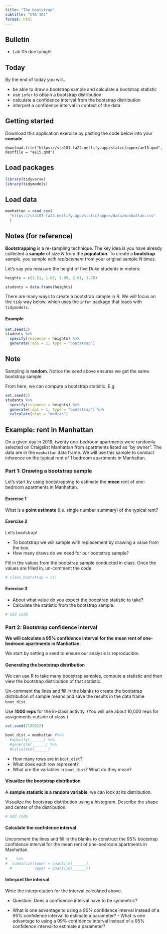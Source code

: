 ```yaml
---
title: "The bootstrap"
subtitle: "STA 101"
format: html
---
```


## Bulletin

- Lab 05 due tonight

## Today

By the end of today you will...

- be able to draw a bootstrap sample and calculate a bootstrap statistic 
- use `infer` to obtain a bootstrap distribution 
- calculate a confidence interval from the bootstrap distribution
- interpret a confidence interval in context of the data 

## Getting started

Download this application exercise by pasting the code below into your **console**

```
download.file("https://sta101-fa22.netlify.app/static/appex/ae15.qmd",
destfile = "ae15.qmd")
```

## Load packages

```r
library(tidyverse)
library(tidymodels)
```

## Load data

```r
manhattan = read_csv(
  "https://sta101-fa22.netlify.app/static/appex/data/manhattan.csv"
  )
```

## Notes (for reference)

**Bootstrapping** is a re-sampling technique. The key idea is you have already collected a **sample** of size $N$ from the **population**. To create a **bootstrap** sample, you sample *with replacement* from your original sample $N$ times.

Let's say you measure the height of five Duke students in meters:

```r
heights = c(1.51, 1.62, 1.89, 2.01, 1.78)

students = data.frame(heights)
```

There are many ways to create a bootstrap sample in R. We will focus on the `tidy` way below. which uses the `infer` package that loads with `tidymodels`.

#### Example

```r
set.seed(2)
students %>%
  specify(response = heights) %>%
  generate(reps = 1, type = "bootstrap")
```

::: {.callout-note appearance="simple"}
## Note

Sampling is **random**. Notice the *seed* above ensures we get the same bootstrap sample.
:::

From here, we can compute a bootstrap statistic. E.g.

```r
set.seed(2)
students %>%
  specify(response = heights) %>%
  generate(reps = 1, type = "bootstrap") %>%
  calculate(stat = "median")

```


## Example: rent in Manhattan

On a given day in 2018, twenty one-bedroom apartments were randomly selected on Craigslist Manhattan from apartments listed as "by owner". The data are in the `manhattan` data frame.  We will use this sample to conduct inference on the typical rent of 1 bedroom apartments in Manhattan. 

### Part 1: Drawing a bootstrap sample

Let's start by using bootstrapping to estimate the **mean** rent of one-bedroom apartments in Manhattan. 

#### Exercise 1

What is a **point estimate** (i.e. single number summary) of the typical rent? 

#### Exercise 2

Let's bootstrap! 

- To bootstrap we will sample with replacement by drawing a value from the box. 
- How many draws do we need for our bootstrap sample? 

Fill in  the values from the bootstrap sample conducted in class. Once the values are filled in, un-comment the code. 

```r
# class_bootstrap = c()

```

#### Exercise 3

- About what value do you expect the bootstrap statistic to take? 
- Calculate the statistic from the bootstrap sample. 

```r
# add code

```

### Part 2: Bootstrap confidence interval

**We will calculate a 95% confidence interval for the mean rent of one-bedroom apartments in Manhattan.**

We start by setting a seed to ensure our analysis is reproducible. 

#### Generating the bootstrap distribution

We can use R to take many bootstrap samples, compute a statistic and then view the bootstrap distribution of that statistic.

Un-comment the lines and fill in the blanks to create the bootstrap distribution of sample means and save the results in the data frame `boot_dist`.    

Use **1000 reps** for the in-class activity. (You will use about 10,000 reps for assignments outside of class.)

```r
set.seed(7182022)

boot_dist = manhattan #%>%
  #specify(______) %>%
  #generate(______) %>%
  #calculate(______)
```

- How many rows are in `boot_dist`? 
- What does each row represent? 
- What are the variables in `boot_dist`? What do they mean?

#### Visualize the bootstrap distribution 

A **sample statistic is a random variable**, we can look at its distribution.

Visualize the bootstrap distribution using a histogram. Describe the shape and center of the distribution.

```r
# add code

```

#### Calculate the confidence interval

Uncomment the lines and fill in the blanks to construct the 95% bootstrap confidence interval for the mean rent of one-bedroom apartments in Manhattan. 

```r
#___ %>%
#  summarize(lower = quantile(______),
  #          upper = quantile(______))
```

#### Interpret the interval

Write the interpretation for the interval calculated above. 

- Question: Does a confidence interval have to be symmetric?

- What is one advantage to using a 90% confidence interval instead of a 95% confidence interval to estimate a parameter? - What is one advantage to using a 99% confidence interval instead of a 95% confidence interval to estimate a parameter? 
